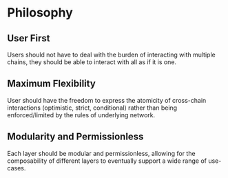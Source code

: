 # Philosophy

## User First

Users should not have to deal with the burden of interacting with multiple chains, they should be able to interact with all as if it is one.

## Maximum Flexibility

User should have the freedom to express the atomicity of cross-chain interactions (optimistic, strict, conditional) rather than being enforced/limited by the rules of underlying network.

## Modularity and Permissionless

Each layer should be modular and permissionless, allowing for the composability of different layers to eventually support a wide range of use-cases.
